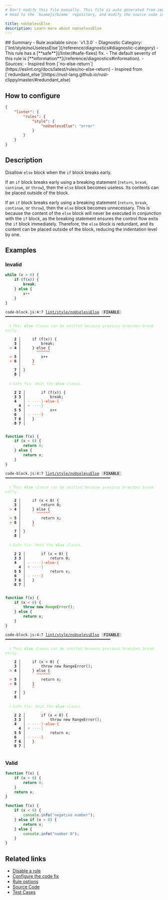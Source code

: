 ```yaml
---
# Don't modify this file manually. This file is auto generated from source, and you will lose your changes next time the website is built.
# Head to the `biomejs/biome` repository, and modify the source code in there.

title: noUselessElse
description: Learn more about noUselessElse
---
```


<Tabs>
<TabItem label="JavaScript (and super languages)" icon="seti:javascript">
## Summary
- Rule available since: `v1.3.0`
- Diagnostic Category: [`lint/style/noUselessElse`](/reference/diagnostics#diagnostic-category)
- This rule has a [**safe**](/linter/#safe-fixes) fix.
- The default severity of this rule is [**information**](/reference/diagnostics#information).
- Sources: 
  - Inspired from [`no-else-return`](https://eslint.org/docs/latest/rules/no-else-return)
  - Inspired from [`redundant_else`](https://rust-lang.github.io/rust-clippy/master/#redundant_else)

## How to configure
```json title="biome.json"
{
	"linter": {
		"rules": {
			"style": {
				"noUselessElse": "error"
			}
		}
	}
}

```
## Description
Disallow `else` block when the `if` block breaks early.

If an `if` block breaks early using a breaking statement (`return`, `break`, `continue`, or `throw`),
then the `else` block becomes useless.
Its contents can be placed outside of the block.

If an `if` block breaks early using a breaking statement (`return`, `break`, `continue`, or `throw`),
then the `else` block becomes unnecessary.
This is because the content of the `else` block will never be executed in conjunction with the `if` block,
as the breaking statement ensures the control flow exits the `if` block immediately.
Therefore, the `else` block is redundant, and its content can be placed outside of the block,
reducing the indentation level by one.

## Examples

### Invalid

```js
while (x > 0) {
    if (f(x)) {
        break;
    } else {
        x++
    }
}
```

<pre class="language-text"><code class="language-text">code-block.js:4:7 <a href="https://biomejs.dev/linter/rules/no-useless-else">lint/style/noUselessElse</a> <span style="color: #000; background-color: #ddd;"> FIXABLE </span> ━━━━━━━━━━━━━━━━━━━━━━━━━━━━━━━━━━━━━━━━━━━━━━━<br /><br />  <strong><span style="color: lightgreen;">ℹ</span></strong> <span style="color: lightgreen;">This </span><span style="color: lightgreen;"><strong>else</strong></span><span style="color: lightgreen;"> clause can be omitted because previous branches break early.</span><br />  <br />    <strong>2 │ </strong>    if (f(x)) &#123;<br />    <strong>3 │ </strong>        break;<br />  <strong><span style="color: Tomato;">&gt;</span></strong> <strong>4 │ </strong>    &#125; else &#123;<br />   <strong>   │ </strong>      <strong><span style="color: Tomato;">^</span></strong><strong><span style="color: Tomato;">^</span></strong><strong><span style="color: Tomato;">^</span></strong><strong><span style="color: Tomato;">^</span></strong><strong><span style="color: Tomato;">^</span></strong><strong><span style="color: Tomato;">^</span></strong><br />  <strong><span style="color: Tomato;">&gt;</span></strong> <strong>5 │ </strong>        x++<br />  <strong><span style="color: Tomato;">&gt;</span></strong> <strong>6 │ </strong>    &#125;<br />   <strong>   │ </strong>    <strong><span style="color: Tomato;">^</span></strong><br />    <strong>7 │ </strong>&#125;<br />    <strong>8 │ </strong><br />  <br />  <strong><span style="color: lightgreen;">ℹ</span></strong> <span style="color: lightgreen;">Safe fix</span><span style="color: lightgreen;">: </span><span style="color: lightgreen;">Omit the </span><span style="color: lightgreen;"><strong>else</strong></span><span style="color: lightgreen;"> clause.</span><br />  <br />    <strong>2</strong> <strong>2</strong><strong> │ </strong>      if (f(x)) &#123;<br />    <strong>3</strong> <strong>3</strong><strong> │ </strong>          break;<br />    <strong>4</strong>  <strong> │ </strong><span style="color: Tomato;">-</span> <span style="color: Tomato;"><span style="opacity: 0.8;">·</span></span><span style="color: Tomato;"><span style="opacity: 0.8;">·</span></span><span style="color: Tomato;"><span style="opacity: 0.8;">·</span></span><span style="color: Tomato;"><span style="opacity: 0.8;">·</span></span><span style="color: Tomato;">&#125;</span><span style="color: Tomato;"><span style="opacity: 0.8;"><strong>·</strong></span></span><span style="color: Tomato;"><strong>e</strong></span><span style="color: Tomato;"><strong>l</strong></span><span style="color: Tomato;"><strong>s</strong></span><span style="color: Tomato;"><strong>e</strong></span><span style="color: Tomato;"><span style="opacity: 0.8;"><strong>·</strong></span></span><span style="color: Tomato;"><strong>&#123;</strong></span><br />      <strong>4</strong><strong> │ </strong><span style="color: MediumSeaGreen;">+</span> <span style="color: MediumSeaGreen;"><span style="opacity: 0.8;">·</span></span><span style="color: MediumSeaGreen;"><span style="opacity: 0.8;">·</span></span><span style="color: MediumSeaGreen;"><span style="opacity: 0.8;">·</span></span><span style="color: MediumSeaGreen;"><span style="opacity: 0.8;">·</span></span><span style="color: MediumSeaGreen;">&#125;</span><br />    <strong>5</strong> <strong>5</strong><strong> │ </strong>          x++<br />    <strong>6</strong>  <strong> │ </strong><span style="color: Tomato;">-</span> <span style="color: Tomato;"><span style="opacity: 0.8;"><strong>·</strong></span></span><span style="color: Tomato;"><span style="opacity: 0.8;"><strong>·</strong></span></span><span style="color: Tomato;"><span style="opacity: 0.8;"><strong>·</strong></span></span><span style="color: Tomato;"><span style="opacity: 0.8;"><strong>·</strong></span></span><span style="color: Tomato;"><strong>&#125;</strong></span><br />    <strong>7</strong> <strong>6</strong><strong> │ </strong>  &#125;<br />    <strong>8</strong> <strong>7</strong><strong> │ </strong>  <br />  <br /></code></pre>

```js
function f(x) {
    if (x < 0) {
        return 0;
    } else {
        return x;
    }
}
```

<pre class="language-text"><code class="language-text">code-block.js:4:7 <a href="https://biomejs.dev/linter/rules/no-useless-else">lint/style/noUselessElse</a> <span style="color: #000; background-color: #ddd;"> FIXABLE </span> ━━━━━━━━━━━━━━━━━━━━━━━━━━━━━━━━━━━━━━━━━━━━━━━<br /><br />  <strong><span style="color: lightgreen;">ℹ</span></strong> <span style="color: lightgreen;">This </span><span style="color: lightgreen;"><strong>else</strong></span><span style="color: lightgreen;"> clause can be omitted because previous branches break early.</span><br />  <br />    <strong>2 │ </strong>    if (x &lt; 0) &#123;<br />    <strong>3 │ </strong>        return 0;<br />  <strong><span style="color: Tomato;">&gt;</span></strong> <strong>4 │ </strong>    &#125; else &#123;<br />   <strong>   │ </strong>      <strong><span style="color: Tomato;">^</span></strong><strong><span style="color: Tomato;">^</span></strong><strong><span style="color: Tomato;">^</span></strong><strong><span style="color: Tomato;">^</span></strong><strong><span style="color: Tomato;">^</span></strong><strong><span style="color: Tomato;">^</span></strong><br />  <strong><span style="color: Tomato;">&gt;</span></strong> <strong>5 │ </strong>        return x;<br />  <strong><span style="color: Tomato;">&gt;</span></strong> <strong>6 │ </strong>    &#125;<br />   <strong>   │ </strong>    <strong><span style="color: Tomato;">^</span></strong><br />    <strong>7 │ </strong>&#125;<br />    <strong>8 │ </strong><br />  <br />  <strong><span style="color: lightgreen;">ℹ</span></strong> <span style="color: lightgreen;">Safe fix</span><span style="color: lightgreen;">: </span><span style="color: lightgreen;">Omit the </span><span style="color: lightgreen;"><strong>else</strong></span><span style="color: lightgreen;"> clause.</span><br />  <br />    <strong>2</strong> <strong>2</strong><strong> │ </strong>      if (x &lt; 0) &#123;<br />    <strong>3</strong> <strong>3</strong><strong> │ </strong>          return 0;<br />    <strong>4</strong>  <strong> │ </strong><span style="color: Tomato;">-</span> <span style="color: Tomato;"><span style="opacity: 0.8;">·</span></span><span style="color: Tomato;"><span style="opacity: 0.8;">·</span></span><span style="color: Tomato;"><span style="opacity: 0.8;">·</span></span><span style="color: Tomato;"><span style="opacity: 0.8;">·</span></span><span style="color: Tomato;">&#125;</span><span style="color: Tomato;"><span style="opacity: 0.8;"><strong>·</strong></span></span><span style="color: Tomato;"><strong>e</strong></span><span style="color: Tomato;"><strong>l</strong></span><span style="color: Tomato;"><strong>s</strong></span><span style="color: Tomato;"><strong>e</strong></span><span style="color: Tomato;"><span style="opacity: 0.8;"><strong>·</strong></span></span><span style="color: Tomato;"><strong>&#123;</strong></span><br />      <strong>4</strong><strong> │ </strong><span style="color: MediumSeaGreen;">+</span> <span style="color: MediumSeaGreen;"><span style="opacity: 0.8;">·</span></span><span style="color: MediumSeaGreen;"><span style="opacity: 0.8;">·</span></span><span style="color: MediumSeaGreen;"><span style="opacity: 0.8;">·</span></span><span style="color: MediumSeaGreen;"><span style="opacity: 0.8;">·</span></span><span style="color: MediumSeaGreen;">&#125;</span><br />    <strong>5</strong> <strong>5</strong><strong> │ </strong>          return x;<br />    <strong>6</strong>  <strong> │ </strong><span style="color: Tomato;">-</span> <span style="color: Tomato;"><span style="opacity: 0.8;"><strong>·</strong></span></span><span style="color: Tomato;"><span style="opacity: 0.8;"><strong>·</strong></span></span><span style="color: Tomato;"><span style="opacity: 0.8;"><strong>·</strong></span></span><span style="color: Tomato;"><span style="opacity: 0.8;"><strong>·</strong></span></span><span style="color: Tomato;"><strong>&#125;</strong></span><br />    <strong>7</strong> <strong>6</strong><strong> │ </strong>  &#125;<br />    <strong>8</strong> <strong>7</strong><strong> │ </strong>  <br />  <br /></code></pre>

```js
function f(x) {
    if (x < 0) {
        throw new RangeError();
    } else {
        return x;
    }
}
```

<pre class="language-text"><code class="language-text">code-block.js:4:7 <a href="https://biomejs.dev/linter/rules/no-useless-else">lint/style/noUselessElse</a> <span style="color: #000; background-color: #ddd;"> FIXABLE </span> ━━━━━━━━━━━━━━━━━━━━━━━━━━━━━━━━━━━━━━━━━━━━━━━<br /><br />  <strong><span style="color: lightgreen;">ℹ</span></strong> <span style="color: lightgreen;">This </span><span style="color: lightgreen;"><strong>else</strong></span><span style="color: lightgreen;"> clause can be omitted because previous branches break early.</span><br />  <br />    <strong>2 │ </strong>    if (x &lt; 0) &#123;<br />    <strong>3 │ </strong>        throw new RangeError();<br />  <strong><span style="color: Tomato;">&gt;</span></strong> <strong>4 │ </strong>    &#125; else &#123;<br />   <strong>   │ </strong>      <strong><span style="color: Tomato;">^</span></strong><strong><span style="color: Tomato;">^</span></strong><strong><span style="color: Tomato;">^</span></strong><strong><span style="color: Tomato;">^</span></strong><strong><span style="color: Tomato;">^</span></strong><strong><span style="color: Tomato;">^</span></strong><br />  <strong><span style="color: Tomato;">&gt;</span></strong> <strong>5 │ </strong>        return x;<br />  <strong><span style="color: Tomato;">&gt;</span></strong> <strong>6 │ </strong>    &#125;<br />   <strong>   │ </strong>    <strong><span style="color: Tomato;">^</span></strong><br />    <strong>7 │ </strong>&#125;<br />    <strong>8 │ </strong><br />  <br />  <strong><span style="color: lightgreen;">ℹ</span></strong> <span style="color: lightgreen;">Safe fix</span><span style="color: lightgreen;">: </span><span style="color: lightgreen;">Omit the </span><span style="color: lightgreen;"><strong>else</strong></span><span style="color: lightgreen;"> clause.</span><br />  <br />    <strong>2</strong> <strong>2</strong><strong> │ </strong>      if (x &lt; 0) &#123;<br />    <strong>3</strong> <strong>3</strong><strong> │ </strong>          throw new RangeError();<br />    <strong>4</strong>  <strong> │ </strong><span style="color: Tomato;">-</span> <span style="color: Tomato;"><span style="opacity: 0.8;">·</span></span><span style="color: Tomato;"><span style="opacity: 0.8;">·</span></span><span style="color: Tomato;"><span style="opacity: 0.8;">·</span></span><span style="color: Tomato;"><span style="opacity: 0.8;">·</span></span><span style="color: Tomato;">&#125;</span><span style="color: Tomato;"><span style="opacity: 0.8;"><strong>·</strong></span></span><span style="color: Tomato;"><strong>e</strong></span><span style="color: Tomato;"><strong>l</strong></span><span style="color: Tomato;"><strong>s</strong></span><span style="color: Tomato;"><strong>e</strong></span><span style="color: Tomato;"><span style="opacity: 0.8;"><strong>·</strong></span></span><span style="color: Tomato;"><strong>&#123;</strong></span><br />      <strong>4</strong><strong> │ </strong><span style="color: MediumSeaGreen;">+</span> <span style="color: MediumSeaGreen;"><span style="opacity: 0.8;">·</span></span><span style="color: MediumSeaGreen;"><span style="opacity: 0.8;">·</span></span><span style="color: MediumSeaGreen;"><span style="opacity: 0.8;">·</span></span><span style="color: MediumSeaGreen;"><span style="opacity: 0.8;">·</span></span><span style="color: MediumSeaGreen;">&#125;</span><br />    <strong>5</strong> <strong>5</strong><strong> │ </strong>          return x;<br />    <strong>6</strong>  <strong> │ </strong><span style="color: Tomato;">-</span> <span style="color: Tomato;"><span style="opacity: 0.8;"><strong>·</strong></span></span><span style="color: Tomato;"><span style="opacity: 0.8;"><strong>·</strong></span></span><span style="color: Tomato;"><span style="opacity: 0.8;"><strong>·</strong></span></span><span style="color: Tomato;"><span style="opacity: 0.8;"><strong>·</strong></span></span><span style="color: Tomato;"><strong>&#125;</strong></span><br />    <strong>7</strong> <strong>6</strong><strong> │ </strong>  &#125;<br />    <strong>8</strong> <strong>7</strong><strong> │ </strong>  <br />  <br /></code></pre>

### Valid

```js
function f(x) {
    if (x < 0) {
        return 0;
    }
    return x;
}
```

```js
function f(x) {
    if (x < 0) {
        console.info("negative number");
    } else if (x > 0) {
        return x;
    } else {
        console.info("number 0");
    }
}
```

## Related links

- [Disable a rule](/linter/#disable-a-rule)
- [Configure the code fix](/linter#configure-the-code-fix)
- [Rule options](/linter/#rule-options)
- [Source Code](https://github.com/biomejs/biome/blob/main/crates/biome_js_analyze/src/lint/style/no_useless_else.rs)
- [Test Cases](https://github.com/biomejs/biome/blob/main/crates/biome_js_analyze/tests/specs/style/noUselessElse)

</TabItem>
</Tabs>

